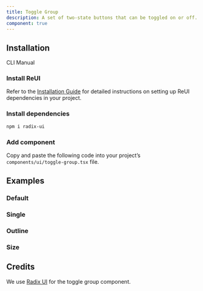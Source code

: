 ```yaml
---
title: Toggle Group
description: A set of two-state buttons that can be toggled on or off..
component: true
---
```


## Installation

<Tabs defaultValue="cli">

<TabsList>
  <TabsTrigger value="cli">CLI</TabsTrigger>
  <TabsTrigger value="manual">Manual</TabsTrigger>
</TabsList>

<TabsContent value="cli">
  <CliCommands name="toggle-group" />
</TabsContent>

<TabsContent value="manual">    
<Steps>

### Install ReUI

Refer to the [Installation Guide](/docs/installation) for detailed instructions on setting up ReUI dependencies in your project.

### Install dependencies

```bash
npm i radix-ui
```

### Add component

Copy and paste the following code into your project’s `components/ui/toggle-group.tsx` file.

<ComponentPreview name="toggle-group" />

</Steps>

</TabsContent>

</Tabs>

## Examples

### Default

<ExamplePreview path="toggle-group/default" />

### Single

<ExamplePreview path="toggle-group/single" />

### Outline

<ExamplePreview path="toggle-group/outline" />

### Size

<ExamplePreview path="toggle-group/size" />

## Credits

We use [Radix UI](https://www.radix-ui.com/primitives/docs/components/toggle-group) for the toggle group component.


